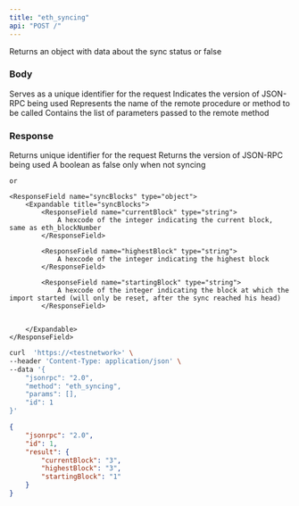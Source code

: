 ```yaml
---
title: "eth_syncing"
api: "POST /"
---
```


Returns an object with data about the sync status or false

### Body

<ParamField body="id" type="number" placeholder="1">
  Serves as a unique identifier for the request
</ParamField>

<ParamField body="jsonrpc" type="string" placeholder="2.0">
  Indicates the version of JSON-RPC being used
</ParamField>

<ParamField body="method" type="string" placeholder="eth_syncing">
  Represents the name of the remote procedure or method to be called
</ParamField>

<ParamField body="params" type="array">
  Contains the list of parameters passed to the remote method
</ParamField>

### Response

<ResponseField name="id" type="number">
  Returns unique identifier for the request 
</ResponseField>

<ResponseField name="jsonrpc" type="string">
  Returns the version of JSON-RPC being used
</ResponseField>

<ResponseField name="result" type="object">
  <Expandable title="sync result">
    <ResponseField name="syncStatus" type="bool">
        A boolean as false only when not syncing
    </ResponseField>

    or

    <ResponseField name="syncBlocks" type="object">
        <Expandable title="syncBlocks">
            <ResponseField name="currentBlock" type="string">
                A hexcode of the integer indicating the current block, same as eth_blockNumber
            </ResponseField>

            <ResponseField name="highestBlock" type="string">
                A hexcode of the integer indicating the highest block
            </ResponseField>

            <ResponseField name="startingBlock" type="string">
                A hexcode of the integer indicating the block at which the import started (will only be reset, after the sync reached his head)
            </ResponseField>

            
        </Expandable>
    </ResponseField>


  </Expandable>
</ResponseField>

<RequestExample>

```bash Example Request
curl  'https://<testnetwork>' \
--header 'Content-Type: application/json' \
--data '{
    "jsonrpc": "2.0",
    "method": "eth_syncing",
    "params": [],
    "id": 1
}'
```

</RequestExample>

<ResponseExample>

```json Response
{
    "jsonrpc": "2.0",
    "id": 1,
    "result": {
        "currentBlock": "3",
        "highestBlock": "3",
        "startingBlock": "1"
    }
}
```

</ResponseExample>